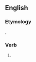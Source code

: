 ==English==

===Etymology===
{{suffix|en|push|est|nocat=1}}.

===Verb===
{{head|en|verb form}}

# {{en-archaic second-person singular of|push|lang=en}}